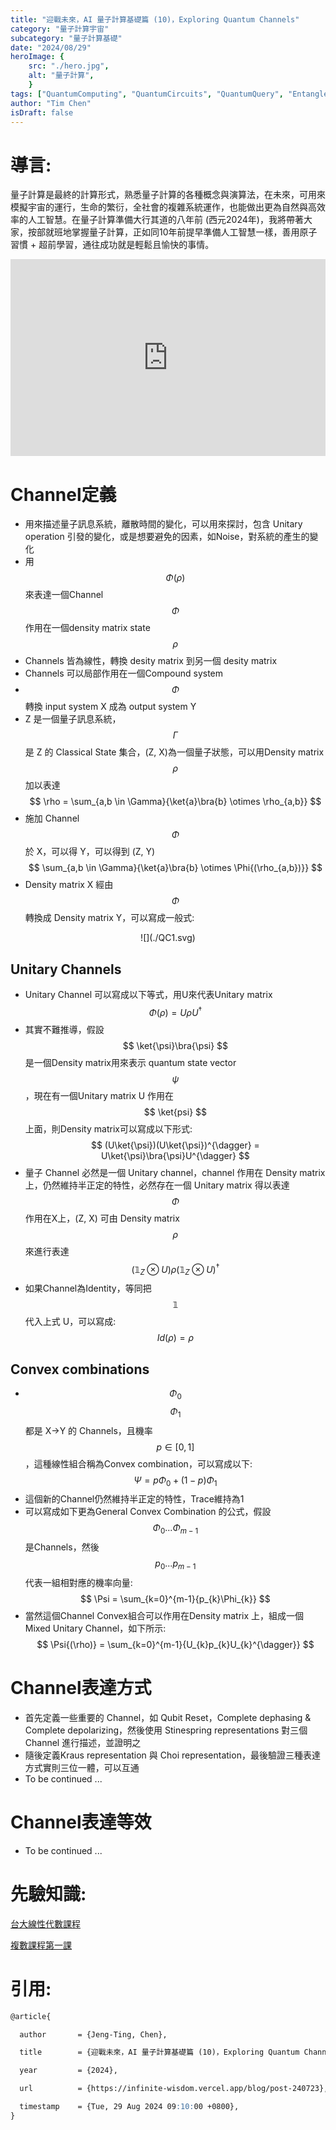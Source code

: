 ```yaml
---
title: "迎戰未來，AI 量子計算基礎篇 (10)，Exploring Quantum Channels"
category: "量子計算宇宙"
subcategory: "量子計算基礎"
date: "2024/08/29"
heroImage: {
    src: "./hero.jpg",
    alt: "量子計算",
    }
tags: ["QuantumComputing", "QuantumCircuits", "QuantumQuery", "Entanglement", "ControlledNOT",'ControlledSWAP',"Qiskit", "braket", "CartesianProduct", "TensorProduct", "ProbabilityState", "independent", "AI量子計算", "量子計算基礎", "3C"]
author: "Tim Chen"
isDraft: false
---
```

# 導言:
量子計算是最終的計算形式，熟悉量子計算的各種概念與演算法，在未來，可用來模擬宇宙的運行，生命的繁衍，全社會的複雜系統運作，也能做出更為自然與高效率的人工智慧。在量子計算準備大行其道的八年前 (西元2024年)，我將帶著大家，按部就班地掌握量子計算，正如同10年前提早準備人工智慧一樣，善用原子習慣 + 超前學習，通往成功就是輕鬆且愉快的事情。

<p align="center"><iframe width="100%" height="315" src="https://www.youtube.com/embed/cMl-xIDSmXI?si=w6suMJfFVuTZx_L-" frameborder="0" allow="accelerometer; autoplay; clipboard-write; encrypted-media; gyroscope; picture-in-picture" allowfullscreen></iframe></p>

# Channel定義
- 用來描述量子訊息系統，離散時間的變化，可以用來探討，包含 Unitary operation 引發的變化，或是想要避免的因素，如Noise，對系統的產生的變化
- 用 $$ \Phi(\rho) $$ 來表達一個Channel $$ \Phi $$ 作用在一個density matrix state $$ \rho $$
- Channels 皆為線性，轉換 desity matrix 到另一個 desity matrix
- Channels 可以局部作用在一個Compound system
- $$ \Phi $$ 轉換 input system X 成為 output system Y
- Z 是一個量子訊息系統，$$ \Gamma $$ 是 Z 的 Classical State 集合，(Z, X)為一個量子狀態，可以用Density matrix $$ \rho $$ 加以表達
$$
\rho = \sum_{a,b \in \Gamma}{\ket{a}\bra{b} \otimes \rho_{a,b}}
$$
- 施加 Channel $$ \Phi $$ 於 X，可以得 Y，可以得到 (Z, Y)
$$
\sum_{a,b \in \Gamma}{\ket{a}\bra{b} \otimes \Phi{(\rho_{a,b})}}
$$
- Density matrix X 經由 $$ \Phi $$ 轉換成 Density matrix Y，可以寫成一般式:
<p align="center">![](./QC1.svg)</p>

## Unitary Channels
- Unitary Channel 可以寫成以下等式，用U來代表Unitary matrix
$$
\Phi{(\rho)} = U \rho U^{\dagger}
$$
- 其實不難推導，假設 $$ \ket{\psi}\bra{\psi} $$ 是一個Density matrix用來表示 quantum state vector $$ \psi $$，現在有一個Unitary matrix U 作用在 $$ \ket{psi} $$ 上面，則Density matrix可以寫成以下形式:
$$
(U\ket{\psi})(U\ket{\psi})^{\dagger} = U\ket{\psi}\bra{\psi}U^{\dagger}
$$
- 量子 Channel 必然是一個 Unitary channel，channel 作用在 Density matrix上，仍然維持半正定的特性，必然存在一個 Unitary matrix 得以表達 $$ \Phi $$ 作用在X上，(Z, X) 可由 Density matrix $$ \rho $$ 來進行表達
$$
(\mathbb{1}_Z \otimes U)\rho(\mathbb{1}_Z \otimes U)^{\dagger}
$$
- 如果Channel為Identity，等同把 $$ \mathbb{1} $$ 代入上式 U，可以寫成:
$$
Id{(\rho)} = \rho
$$

## Convex combinations
- $$ \Phi_{0} $$ $$ \Phi_{1} $$ 都是 X->Y 的 Channels，且機率 $$ p \in \left[ 0,1 \right] $$，這種線性組合稱為Convex combination，可以寫成以下:
$$
\Psi = p\Phi_{0} + (1-p)\Phi_{1}
$$
- 這個新的Channel仍然維持半正定的特性，Trace維持為1
- 可以寫成如下更為General Convex Combination 的公式，假設 $$ \Phi_{0}...\Phi_{m-1} $$ 是Channels，然後 $$ p_{0}...p_{m-1} $$ 代表一組相對應的機率向量:
$$
\Psi = \sum_{k=0}^{m-1}{p_{k}\Phi_{k}}
$$
- 當然這個Channel Convex組合可以作用在Density matrix 上，組成一個Mixed Unitary Channel，如下所示:
$$
\Psi{(\rho)} = \sum_{k=0}^{m-1}{U_{k}p_{k}U_{k}^{\dagger}}
$$

# Channel表達方式
- 首先定義一些重要的 Channel，如 Qubit Reset，Complete dephasing & Complete depolarizing，然後使用 Stinespring representations 對三個Channel 進行描述，並證明之
- 隨後定義Kraus representation 與 Choi representation，最後驗證三種表達方式實則三位一體，可以互通
- To be continued ...

# Channel表達等效
- To be continued ...


# 先驗知識:
[台大線性代數課程](https://ocw.aca.ntu.edu.tw/ntu-ocw/ocw/cou/102S207)

[複數課程第一課](https://ocw.nthu.edu.tw/ocw/index.php?page=chapter&cid=289&chid=6153)

# 引用:
```markdown
@article{

  author       = {Jeng-Ting, Chen},

  title        = {迎戰未來，AI 量子計算基礎篇 (10)，Exploring Quantum Channels},  

  year         = {2024},

  url          = {https://infinite-wisdom.vercel.app/blog/post-240723},  

  timestamp    = {Tue, 29 Aug 2024 09:10:00 +0800},
}
```